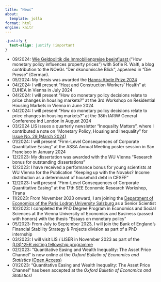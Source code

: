 ```yaml
---
title: "News"
about:
  template: jolla
format: html
engine: knitr
---
```


```css
.justify {
  text-align: justify !important
}
```

::: justify
-   09/2024: <a href="https://www.diepresse.com/18877391/wie-geldpolitik-die-immobilienpreise-beeinflusst"> Wie Geldpolitik die Immobilienpreise beeinflusst </a> ("How monetary policy influences property prices") with Sofie R. Waltl, a blog contribution to the NOeGs "Der ökonomische Blick", appeared in "Die Presse" (German).
-   05/2024: My thesis was awarded the <a href="https://www.wu.ac.at/en/economics/research/hanns-abele-prize">Hanns-Abele Prize 2024</a>
-   04/2024: I will present "Heat and Construction Workers’ Health" at EUHEA in Vienna in July 2024
-   04/2024: I will present "How do monetary policy decisions relate to price changes in housing markets?" at the 3rd Workshop on Residential Housing Markets in Vienna in June 2024
-   04/2024: I will present "How do monetary policy decisions relate to price changes in housing markets?" at the 38th IARIW General Conference ind London in August 2024
-   03/2024 LIS issues a quarterly newsletter "Inequality Matters", where I contributed a note on "Monetary Policy, Housing and Inequality" for<a href="https://www.lisdatacenter.org/wp-content/uploads/files/nl-2024-29.pdf"> Issue No. 29 (March 2024)</a>
-   01/2024: I will present "Firm-Level Consequences of Corporate Quantitative Easing" at the ASSA Annual Meeting poster session in San Francisco in January 2024
-   12/2023: My dissertation was awarded with the WU Vienna "Research bonus for outstanding dissertations"
-   12/2023: I have received a performance bonus for young scientists at WU Vienna for the Publication "Keeping up with the Novaks? Income distribution as a determinant of household debt in CESEE"
-   12/2023: I will present "Firm-Level Consequences of Corporate Quantitative Easing" at the 17th SEE Economic Research Workshop, Tirana
-   11/2023: From November 2023 onward, I am joining the <a href="https://www.plus.ac.at/economics/?lang=en"> Department of Economics of the Paris Lodron University Salzburg </a> as a Senior Scientist
-   10/2023: I completed the PhD Degree Program in Economics and Social Sciences at the Vienna University of Economics and Business (passed with honors) with the thesis "Essays on monetary policy"
-   05/2023: From July to September 2023, I will join the Bank of England's Financial Stability Strategy & Projects division as part of a PhD internship
-   03/2023: I will visit LIS / LISER in November 2023 as part of the <a href="https://www.lisdatacenter.org/projects/lis2er-initiative/visitors/"> (LIS)\^2ER visiting fellowship programme</a>
-   02/2023: "Quantitative Easing and Wealth Inequality: The Asset Price Channel" is now online at the <em>Oxford Bulletin of Economics and Statistics</em> <a href="https://onlinelibrary.wiley.com/doi/10.1111/obes.12543"> (Open Access)</a>
-   01/2023: "Quantitative Easing and Wealth Inequality: The Asset Price Channel" has been accepted at the <em>Oxford Bulletin of Economics and Statistics</em>!
:::
